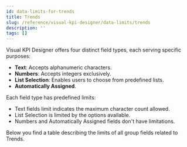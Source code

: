 ```yaml
---
id: data-limits-for-trends
title: Trends
slug: /reference/visual-kpi-designer/data-limits/trends
description: ''
tags: []
---
```



Visual KPI Designer offers four distinct field types, each serving specific purposes:

- **Text**: Accepts alphanumeric characters.
- **Numbers**: Accepts integers exclusively.
- **List Selection**: Enables users to choose from predefined lists.
- **Automatically Assigned**.

Each field type has predefined limits:

- Text fields limit indicates the maximum character count allowed.
- List Selection is limited by the options available.
- Numbers and Automatically Assigned fields don't have limitations.

Below you find a table describing the limits of all group fields related to Trends.

<JsonToTable jsonData={table} />